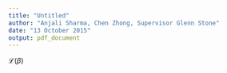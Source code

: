 ```yaml
---
title: "Untitled"
author: "Anjali Sharma, Chen Zhong, Supervisor Glenn Stone"
date: "13 October 2015"
output: pdf_document
---
```


$\mathcal{L}(\beta)$